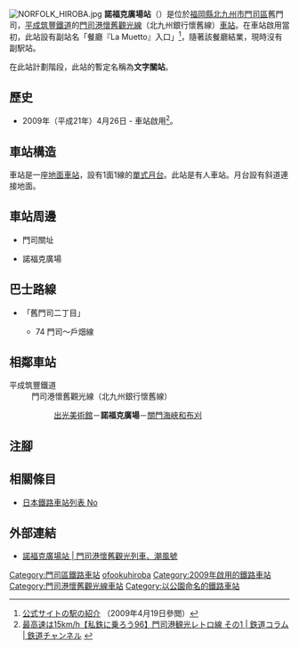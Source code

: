 {{NoteTA
|T=zh-hans:诺福克广场站;zh-hk:諾福克廣場站;zh-tw:諾福克廣場車站;
|1=zh-hans:诺福克广场站;zh-hk:諾福克廣場站;zh-tw:諾福克廣場車站;
}}
{{Infobox station
|公司色 = orange
|站名 = 諾福克廣場
|圖片 = No-fork.jpg
|圖片說明 = 車站全景
|日文原名 = ノーフォーク広場
|平假名 = のーふぉーくひろば
|羅馬拼音 = NORFOLK HIROBA
|副站名 =
|電報略號 = 
|所在地 = {{JPN}}[[福岡縣|福岡縣]][[北九州市|北九州市]][[門司區|門司區]]舊門司
|座標 = {{coord|33|57|22|N|130|57|51|E|type:railwaystation_region:JP-24|display=inline,title}}
|車站構造 = [[地面車站|地面車站]]
|月台配置 = 1面1線
|啟用年月日 = 2009年（平成21年）4月26日
|廢站年月日 = 
|乘客人數 = 
|上下車人次 = 
|統計年度 = 
|轉車 =
|全寬備註 = [[無人車站|無人車站]]
|adjacent = {{Adjacent stations|system=平成筑豐鐵道|line=門司港懷舊觀光線|left=出光美術館|right=關門海峽和布刈|note-left=0.9km|note-mid=距離[[九州鐵道紀念館站|九州鐵道紀念館]]1.4km|note-right=0.7km}}
}}
[[File:NORFOLK_HIROBA.jpg|thumb]]
'''諾福克廣場站'''（{{jpn|j=ノーフォーク広場駅|hg=のーふぉーくひろばえき|rm=Norflok-Hiroba eki|f=y}}）是位於[[福岡縣|福岡縣]][[北九州市|北九州市]][[門司區|門司區]]舊門司，[[平成筑豐鐵道|平成筑豐鐵道]]的[[門司港懷舊觀光線|門司港懷舊觀光線]]（北九州銀行懷舊線）[[鐵路車站|車站]]。在車站啟用當初，此站設有副站名「餐廳『La Muetto』入口」<ref>[http://www.retro-line.net/about/stations 公式サイトの駅の紹介] {{Wayback|url=http://www.retro-line.net/about/stations |date=20201102084719 }}（2009年4月19日參閲）</ref>，隨著該餐廳結業，現時沒有副駅站。

在此站計劃階段，此站的暫定名稱為'''文字關站'''。

== 歷史 ==
*2009年（平成21年）4月26日 - 車站啟用<ref>[https://tetsudo-ch.com/6181344.html 最高速は15km/h【私鉄に乗ろう96】門司港観光レトロ線 その1 | 鉄道コラム | 鉄道チャンネル] {{Wayback|url=https://tetsudo-ch.com/6181344.html |date=20191212160005 }}{{ja icon}}</ref>。

== 車站構造 ==
車站是一座[[地面車站|地面車站]]，設有1面1線的[[單式月台|單式月台]]。此站是有人車站。月台設有斜道連接地面。

== 車站周邊 ==
*門司關址
*{{Translink|ja|和布刈公園}}諾福克廣場

== 巴士路線 ==
*{{Translink|ja|西鉄バス北九州|西鐵巴士北九州}}「舊門司二丁目」
** 74 門司～戶畑線
== 相鄰車站 ==
; 平成筑豐鐵道
: 門司港懷舊觀光線（北九州銀行懷舊線）
::[[出光美術館站|出光美術館]]－'''諾福克廣場'''－[[關門海峽和布刈站|關門海峽和布刈]]
== 注腳 ==
{{Reflist}}
== 相關條目 ==
* [[日本鐵路車站列表_No|日本鐵路車站列表 No]]
== 外部連結 ==
* [http://www.retro-line.net/about/stations/%E3%83%8E%E3%83%BC%E3%83%95%E3%82%A9%E3%83%BC%E3%82%AF%E5%BA%83%E5%A0%B4%E9%A7%85/ 諾福克廣場站 | 門司港懷舊觀光列車、潮風號] {{Wayback|url=http://www.retro-line.net/about/stations/%E3%83%8E%E3%83%BC%E3%83%95%E3%82%A9%E3%83%BC%E3%82%AF%E5%BA%83%E5%A0%B4%E9%A7%85/ |date=20200203151117 }}{{ja icon}}
{{門司港懷舊觀光線}}
{{DEFAULTSORT:Norfolk Hiroba}}
[[Category:門司區鐵路車站|Category:門司區鐵路車站]]
[[Category:日本鐵路車站_No|ofookuhiroba]]
[[Category:2009年啟用的鐵路車站|Category:2009年啟用的鐵路車站]]
[[Category:門司港懷舊觀光線車站|Category:門司港懷舊觀光線車站]]
[[Category:以公園命名的鐵路車站|Category:以公園命名的鐵路車站]]